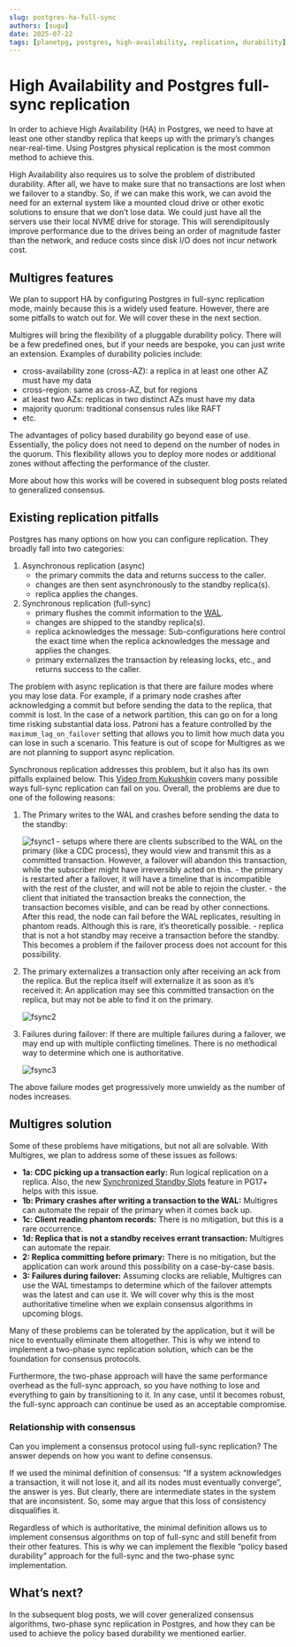 ```yaml
---
slug: postgres-ha-full-sync
authors: [sugu]
date: 2025-07-22
tags: [planetpg, postgres, high-availability, replication, durability]
---
```


# High Availability and Postgres full-sync replication

In order to achieve High Availability (HA) in Postgres, we need to have at least one other standby replica that keeps up with the primary’s changes near-real-time. Using Postgres physical replication is the most common method to achieve this.

High Availability also requires us to solve the problem of distributed durability. After all, we have to make sure that no transactions are lost when we failover to a standby. So, if we can make this work, we can avoid the need for an external system like a mounted cloud drive or other exotic solutions to ensure that we don’t lose data. We could just have all the servers use their local NVME drive for storage. This will serendipitously improve performance due to the drives being an order of magnitude faster than the network, and reduce costs since disk I/O does not incur network cost.

<!--truncate-->

## Multigres features

We plan to support HA by configuring Postgres in full-sync replication mode, mainly because this is a widely used feature. However, there are some pitfalls to watch out for. We will cover these in the next section.

Multigres will bring the flexibility of a pluggable durability policy. There will be a few predefined ones, but if your needs are bespoke, you can just write an extension. Examples of durability policies include:

- cross-availability zone (cross-AZ): a replica in at least one other AZ must have my data
- cross-region: same as cross-AZ, but for regions
- at least two AZs: replicas in two distinct AZs must have my data
- majority quorum: traditional consensus rules like RAFT
- etc.

The advantages of policy based durability go beyond ease of use. Essentially, the policy does not need to depend on the number of nodes in the quorum. This flexibility allows you to deploy more nodes or additional zones without affecting the performance of the cluster.

More about how this works will be covered in subsequent blog posts related to generalized consensus.

## Existing replication pitfalls

Postgres has many options on how you can configure replication. They broadly fall into two categories:

1. Asynchronous replication (async)
   - the primary commits the data and returns success to the caller.
   - changes are then sent asynchronously to the standby replica(s).
   - replica applies the changes.
2. Synchronous replication (full-sync)
   - primary flushes the commit information to the [WAL](https://www.postgresql.org/docs/current/wal-intro.html).
   - changes are shipped to the standby replica(s).
   - replica acknowledges the message: Sub-configurations here control the exact time when the replica acknowledges the message and applies the changes.
   - primary externalizes the transaction by releasing locks, etc., and returns success to the caller.

The problem with async replication is that there are failure modes where you may lose data. For example, if a primary node crashes after acknowledging a commit but before sending the data to the replica, that commit is lost. In the case of a network partition, this can go on for a long time risking substantial data loss. Patroni has a feature controlled by the `maximum_lag_on_failover` setting that allows you to limit how much data you can lose in such a scenario. This feature is out of scope for Multigres as we are not planning to support async replication.

Synchronous replication addresses this problem, but it also has its own pitfalls explained below. This [Video from Kukushkin](https://youtu.be/PFn9qRGzTMc?si=neDR5sgti16Hfni0) covers many possible ways full-sync replication can fail on you. Overall, the problems are due to one of the following reasons:

1. The Primary writes to the WAL and crashes before sending the data to the standby:

   <img src="/img/blog/ha-postgres-full-sync/fsync-1--dark.svg" alt="fsync1" />
   - setups where there are clients subscribed to the WAL on the primary (like a CDC process), they would view and transmit this as a committed transaction. However, a failover will abandon this transaction, while the subscriber might have irreversibly acted on this.
   - the primary is restarted after a failover, it will have a timeline that is incompatible with the rest of the cluster, and will not be able to rejoin the cluster.
   - the client that initiated the transaction breaks the connection, the transaction becomes visible, and can be read by other connections. After this read, the node can fail before the WAL replicates, resulting in phantom reads. Although this is rare, it’s theoretically possible.
   - replica that is not a hot standby may receive a transaction before the standby. This becomes a problem if the failover process does not account for this possibility.

2. The primary externalizes a transaction only after receiving an ack from the replica. But the replica itself will externalize it as soon as it’s received it: An application may see this committed transaction on the replica, but may not be able to find it on the primary.

   <img src="/img/blog/ha-postgres-full-sync/fsync-2--dark.svg" alt="fsync2" />

3. Failures during failover: If there are multiple failures during a failover, we may end up with multiple conflicting timelines. There is no methodical way to determine which one is authoritative.

   <img src="/img/blog/ha-postgres-full-sync/fsync-3--dark.svg" alt="fsync3" />

The above failure modes get progressively more unwieldy as the number of nodes increases.

## Multigres solution

Some of these problems have mitigations, but not all are solvable. With Multigres, we plan to address some of these issues as follows:

- **1a: CDC picking up a transaction early:** Run logical replication on a replica. Also, the new [Synchronized Standby Slots](https://postgresqlco.nf/doc/en/param/synchronized_standby_slots/) feature in PG17+ helps with this issue.
- **1b: Primary crashes after writing a transaction to the WAL:** Multigres can automate the repair of the primary when it comes back up.
- **1c: Client reading phantom records:** There is no mitigation, but this is a rare occurrence.
- **1d: Replica that is not a standby receives errant transaction:** Multigres can automate the repair.
- **2: Replica committing before primary:** There is no mitigation, but the application can work around this possibility on a case-by-case basis.
- **3: Failures during failover:** Assuming clocks are reliable, Multigres can use the WAL timestamps to determine which of the failover attempts was the latest and can use it. We will cover why this is the most authoritative timeline when we explain consensus algorithms in upcoming blogs.

Many of these problems can be tolerated by the application, but it will be nice to eventually eliminate them altogether. This is why we intend to implement a two-phase sync replication solution, which can be the foundation for consensus protocols.

Furthermore, the two-phase approach will have the same performance overhead as the full-sync approach, so you have nothing to lose and everything to gain by transitioning to it. In any case, until it becomes robust, the full-sync approach can continue be used as an acceptable compromise.

### Relationship with consensus

Can you implement a consensus protocol using full-sync replication? The answer depends on how you want to define consensus.

If we used the minimal definition of consensus: “If a system acknowledges a transaction, it will not lose it, and all its nodes must eventually converge”, the answer is yes. But clearly, there are intermediate states in the system that are inconsistent. So, some may argue that this loss of consistency disqualifies it.

Regardless of which is authoritative, the minimal definition allows us to implement consensus algorithms on top of full-sync and still benefit from their other features. This is why we can implement the flexible “policy based durability” approach for the full-sync and the two-phase sync implementation.

## What’s next?

In the subsequent blog posts, we will cover generalized consensus algorithms, two-phase sync replication in Postgres, and how they can be used to achieve the policy based durability we mentioned earlier.
